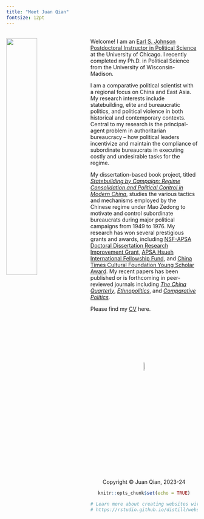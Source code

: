 ```yaml
---
title: "Meet Juan Qian"
fontsize: 12pt
---
```

<br>
<img src="juan2.jpg" style="width:40%; margin-right: 20px" align="left">
Welcome! I am an [Earl S. Johnson Postdoctoral Instructor in Political Science](https://mapss.uchicago.edu/directory/juan-qian) at the University of Chicago. I recently completed my Ph.D. in Political Science from the University of Wisconsin-Madison.

I am a comparative political scientist with a regional focus on China and East Asia. My research interests include statebuilding, elite and bureaucratic politics, and political violence in both historical and contemporary contexts. Central to my research is the principal-agent problem in authoritarian bureaucracy – how political leaders incentivize and maintain the compliance of subordinate bureaucrats in executing costly and undesirable tasks for the regime.

My dissertation-based book project, titled *[Statebuilding by Campaign: Regime Consolidation and Political Control in Modern China](dissertation.html)*, studies the various tactics and mechanisms employed by the Chinese regime under Mao Zedong to motivate and control subordinate bureaucrats during major political campaigns from 1949 to 1976. My research has won several prestigious grants and awards, including [NSF-APSA Doctoral Dissertation Research Improvement Grant](https://politicalsciencenow.com/meet-jingyuan-qian-2021-apsa-doctoral-dissertation-research-improvement-grantee/), [APSA Hsueh International Fellowship Fund](https://connect.apsanet.org/centennialcenter/research-grants/), and [China Times Cultural Foundation Young Scholar Award](https://www.chinatimes.com/realtimenews/20211002000028-260405?chdtv). My recent papers has been published or is forthcoming in peer-reviewed journals including *[The China Quarterly](https://doi.org/10.1017/S0305741023000644)*, *[Ethnopolitics](https://doi.org/10.1080/17449057.2021.2001954)*, and *[Comparative Politics](https://papers.ssrn.com/sol3/papers.cfm?abstract_id=3988399)*.

Please find my [CV](cv.pdf) here. 

<br>
<br>
<br>
<br>
<br>
<br>
<br>
<center> <img src="juan_logo.png" style="width:7.5%">
<br>
<center> Copyright © Juan Qian, 2023-24

```r
knitr::opts_chunk$set(echo = TRUE)

# Learn more about creating websites with Distill at:
# https://rstudio.github.io/distill/website.html

```

